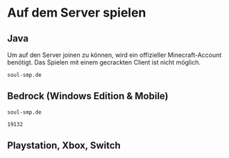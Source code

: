 # Auf dem Server spielen

## Java
Um auf den Server joinen zu können, wird ein offizieller Minecraft-Account benötigt. Das Spielen mit einem gecrackten Client ist nicht möglich.

```text filename="IP Adresse" {3} copy
soul-smp.de
```

## Bedrock (Windows Edition & Mobile)
```text filename="IP Adresse" {3} copy
soul-smp.de
```
```text filename="Port" {3} copy
19132
```

## Playstation, Xbox, Switch

